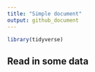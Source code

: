 ```yaml
---
title: "Simple document"
output: github_document
---
```


```r
library(tidyverse)
```

## Read in some data

